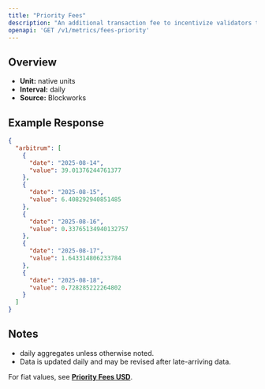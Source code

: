 ```yaml
---
title: "Priority Fees"
description: "An additional transaction fee to incentivize validators to prioritize and execute transactions."
openapi: 'GET /v1/metrics/fees-priority'
---
```


## Overview

- **Unit:** native units
- **Interval:** daily
- **Source:** Blockworks

## Example Response

```json
{
  "arbitrum": [
    {
      "date": "2025-08-14",
      "value": 39.01376244761377
    },
    {
      "date": "2025-08-15",
      "value": 6.408292940851485
    },
    {
      "date": "2025-08-16",
      "value": 0.33765134940132757
    },
    {
      "date": "2025-08-17",
      "value": 1.643314806233784
    },
    {
      "date": "2025-08-18",
      "value": 0.728285222264802
    }
  ]
}
```

## Notes
- daily aggregates unless otherwise noted.
- Data is updated daily and may be revised after late-arriving data.


<Note>For fiat values, see **[Priority Fees USD](./fees-priority-usd)**.</Note>